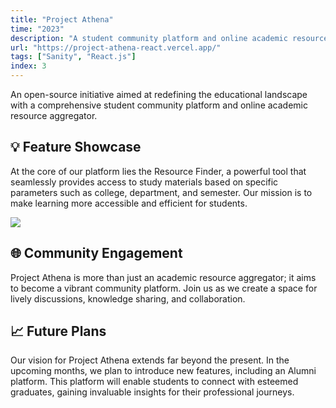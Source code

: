 ```yaml
---
title: "Project Athena"
time: "2023"
description: "A student community platform and online academic resource aggregator."
url: "https://project-athena-react.vercel.app/"
tags: ["Sanity", "React.js"]
index: 3
---
```


<LinkPreview
  imageUrl="/projects/project-athena/image.png"
  title="GitHub"
  description="A student community platform and online academic resource aggregator."
  link="https://github.com/phukon/project-athena-react"
/>

An open-source initiative aimed at redefining the educational landscape with a comprehensive student community platform and online academic resource aggregator.

## 💡 Feature Showcase

At the core of our platform lies the Resource Finder, a powerful tool that seamlessly provides access to study materials based on specific parameters such as college, department, and semester. Our mission is to make learning more accessible and efficient for students.

<Image
  width={600}
  height={400}
  src="https://github.com/phukon/project-athena-react/assets/60285613/f3a58d63-ba54-4c02-ae37-96c965556bfd"
/>

## 🌐 Community Engagement

Project Athena is more than just an academic resource aggregator; it aims to become a vibrant community platform. Join us as we create a space for lively discussions, knowledge sharing, and collaboration.

## 📈 Future Plans

Our vision for Project Athena extends far beyond the present. In the upcoming months, we plan to introduce new features, including an Alumni platform. This platform will enable students to connect with esteemed graduates, gaining invaluable insights for their professional journeys.

